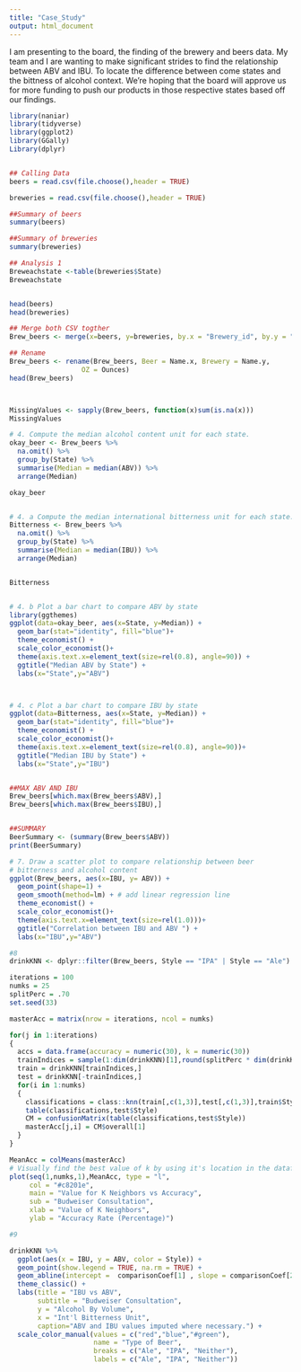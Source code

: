 ```yaml
---
title: "Case_Study"
output: html_document
---
```

I am presenting to the board, the finding of the brewery and beers data. My team and I are wanting to make significant strides to find the relationship between ABV and IBU. To locate the difference between come states and the bittness of alcohol context. We're hoping that the board will approve us for more funding to push our products in those respective states based off our findings.

```r
library(naniar)
library(tidyverse)
library(ggplot2)
library(GGally)
Library(dplyr)


## Calling Data
beers = read.csv(file.choose(),header = TRUE)

breweries = read.csv(file.choose(),header = TRUE)

##Summary of beers
summary(beers)

##Summary of breweries
summary(breweries)

## Analysis 1 
Breweachstate <-table(breweries$State)
Breweachstate


head(beers)
head(breweries)
```

```r
## Merge both CSV togther
Brew_beers <- merge(x=beers, y=breweries, by.x = "Brewery_id", by.y = "Brew_ID")

## Rename
Brew_beers <- rename(Brew_beers, Beer = Name.x, Brewery = Name.y,
                  OZ = Ounces)
head(Brew_beers)



MissingValues <- sapply(Brew_beers, function(x)sum(is.na(x)))
MissingValues
```
```r
# 4. Compute the median alcohol content unit for each state.
okay_beer <- Brew_beers %>%
  na.omit() %>%
  group_by(State) %>%
  summarise(Median = median(ABV)) %>%
  arrange(Median)

okay_beer


# 4. a Compute the median international bitterness unit for each state.
Bitterness <- Brew_beers %>%
  na.omit() %>%
  group_by(State) %>%
  summarise(Median = median(IBU)) %>%
  arrange(Median)


Bitterness


# 4. b Plot a bar chart to compare ABV by state
library(ggthemes)
ggplot(data=okay_beer, aes(x=State, y=Median)) +
  geom_bar(stat="identity", fill="blue")+
  theme_economist() + 
  scale_color_economist()+
  theme(axis.text.x=element_text(size=rel(0.8), angle=90)) +
  ggtitle("Median ABV by State") +
  labs(x="State",y="ABV")



# 4. c Plot a bar chart to compare IBU by state
ggplot(data=Bitterness, aes(x=State, y=Median)) +
  geom_bar(stat="identity", fill="blue")+
  theme_economist() + 
  scale_color_economist()+
  theme(axis.text.x=element_text(size=rel(0.8), angle=90))+
  ggtitle("Median IBU by State") +
  labs(x="State",y="IBU")



```
```r
##MAX ABV AND IBU
Brew_beers[which.max(Brew_beers$ABV),]
Brew_beers[which.max(Brew_beers$IBU),]


##SUMMARY
BeerSummary <- (summary(Brew_beers$ABV))
print(BeerSummary)

```
```r
# 7. Draw a scatter plot to compare relationship between beer 
# bitterness and alcohol content
ggplot(Brew_beers, aes(x=IBU, y= ABV)) +
  geom_point(shape=1) +
  geom_smooth(method=lm) + # add linear regression line
  theme_economist() + 
  scale_color_economist()+
  theme(axis.text.x=element_text(size=rel(1.0)))+
  ggtitle("Correlation between IBU and ABV ") +
  labs(x="IBU",y="ABV")
```
```r
#8
drinkKNN <- dplyr::filter(Brew_beers, Style == "IPA" | Style == "Ale")

iterations = 100
numks = 25
splitPerc = .70
set.seed(33)

masterAcc = matrix(nrow = iterations, ncol = numks)

for(j in 1:iterations)
{
  accs = data.frame(accuracy = numeric(30), k = numeric(30))
  trainIndices = sample(1:dim(drinkKNN)[1],round(splitPerc * dim(drinkKNN)[1]))
  train = drinkKNN[trainIndices,]
  test = drinkKNN[-trainIndices,]
  for(i in 1:numks)
  {
    classifications = class::knn(train[,c(1,3)],test[,c(1,3)],train$Style, prob = TRUE, k = i)
    table(classifications,test$Style)
    CM = confusionMatrix(table(classifications,test$Style))
    masterAcc[j,i] = CM$overall[1]
  }
}

MeanAcc = colMeans(masterAcc)
# Visually find the best value of k by using it's location in the dataframe based on the highest Mean value
plot(seq(1,numks,1),MeanAcc, type = "l", 
     col = "#c8201e",
     main = "Value for K Neighbors vs Accuracy", 
     sub = "Budweiser Consultation",
     xlab = "Value of K Neighbors",
     ylab = "Accuracy Rate (Percentage)")

```
```r
#9

drinkKNN %>% 
  ggplot(aes(x = IBU, y = ABV, color = Style)) +
  geom_point(show.legend = TRUE, na.rm = TRUE) +
  geom_abline(intercept =  comparisonCoef[1] , slope = comparisonCoef[2], color = "red", size = 1) +
  theme_classic() + 
  labs(title = "IBU vs ABV", 
       subtitle = "Budweiser Consultation",
       y = "Alcohol By Volume", 
       x = "Int'l Bitterness Unit",
       caption="ABV and IBU values imputed where necessary.") +
  scale_color_manual(values = c("red","blue","#green"),
                     name = "Type of Beer",
                     breaks = c("Ale", "IPA", "Neither"),
                     labels = c("Ale", "IPA", "Neither"))
```
